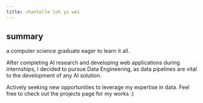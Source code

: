 ```yaml
---
title: chantelle loh yi wei
---
```


## summary

a computer science graduate eager to learn it all.

After completing AI research and developing web applications during internships, I decided to pursue Data Engineering, as data pipelines are vital to the development of any AI solution.

Actively seeking new opportunities to leverage my expertise in data. Feel free to check out the projects page for my works :)

<CaptionedImage imgUrl="/Subject 4.png" caption="" imgWidth={796} imgHeight={744} />
